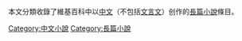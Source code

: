本文分類收錄了維基百科中以[[中文|中文]]（不包括[[文言文|文言文]]）创作的[[長篇小說|長篇小說]]條目。

[[Category:中文小說|Category:中文小說]]
[[Category:長篇小說|Category:長篇小說]]
